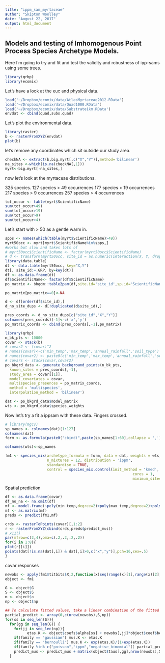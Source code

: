 ```yaml
---
title: "ippm_sam_myrtaceae"
author: "Skipton Woolley"
date: "August 22, 2017"
output: html_document
---
```


## Models and testing of Imhomogenous Point Process Species Archetype Models.

Here I'm going to try and fit and test the validity and robustness of ipp-sams using some trees. 
```r
library(qrbp)
library(ecomix)
```

Let's have a look at the euc and physical data.
```r
load('~/Dropbox/ecomix/data/AtlasMyrtaceae2012.RData')
load('~/Dropbox/ecomix/data/Quad1000.RData')
load('~/Dropbox/ecomix/data/Substrate1km.RData')
envdat <- cbind(quad,subs.quad)
```

Let's plot the environmental data.
```r
library(raster)
b <- rasterFromXYZ(envdat)
plot(b)
```

let's remove any coordinates which sit outside our study area.
```r
checkNA <- extract(b,big.myrt[,c("X","Y")],method='bilinear')
na_sites <-which(is.na(checkNA[,1]))
myrt<-big.myrt[-na_sites,]
```

now let's look at the myrtaceae distributions.

325 species.
127 species > 49 occurrences
177 species > 19 occurrences
217 species > 9 occurrences
257 species > 4 occurrences

```r
tot_occur <- table(myrt$ScientificName)
sum(tot_occur>49)
sum(tot_occur>19)
sum(tot_occur>9)
sum(tot_occur>4)
```

Let's start with > 50 as a gentle warm in.
```r
spps <- names(which(table(myrt$ScientificName)>49))
myrt50occ <- myrt[myrt$ScientificName%in%spps,]
#works but slow and takes lots of
# myrt50occ$ScientificName <- factor(myrt50occ$ScientificName)
# d <- transform(myrt50occ, site_id = as.numeric(interaction(X, Y, drop=TRUE)))
library(data.table)
dt <- data.table(myrt50occ, key="X,Y")
dt[, site_id:=.GRP, by=key(dt)]
df <- as.data.frame(dt)
df$ScientificName<- factor(df$ScientificName)
po_matrix <- bbgdm::table2pam(df,site.id='site_id',sp.id='ScientificName')

po_matrix[po_matrix==0]<-NA

d <- df[order(df$site_id),]
d_no_site_dups <- d[!duplicated(d$site_id),]

pres_coords <- d_no_site_dups[c("site_id","X","Y")]
colnames(pres_coords)[-1]<-c('x','y')
po_matrix_coords <- cbind(pres_coords[,-1],po_matrix)
```

```r
library(qrbp)
n_bk_pts <- 10000
covar <- stack(b)
# covar2 <- (covar)^2
# names(covar)<-c('min_temp','max_temp','annual_rainfall','soil_type')
# names(covar2) <- paste0(c('min_temp','max_temp','annual_rainfall','soil_type'),2)
# covars <- stack(covar,covar2)
po_bkgrd_data <- generate_background_points(n_bk_pts,
  known_sites = pres_coords[,-1],
  study_area = covar[[1]],
  model_covariates = covar,
  multispecies_presences = po_matrix_coords,
  method = 'multispecies',
  interpolation_method = 'bilinear')

dat <- po_bkgrd_data$model_matrix
wts <- po_bkgrd_data$species_weights
```
Now let's try a fit a ippsam with these data. Fingers crossed.
```r
# library(mgcv)
sp_names <- colnames(dat)[1:127]
colnames(dat)
form <- as.formula(paste0("cbind(",paste(sp_names[1:60],collapse = ','),")~ 1 + poly(x,y,degree=2) + poly(AR,degree=2) + poly(D.Main,degree=2) + poly(MNT, degree=2) + poly(MXT, degree=2) + poly(Rain, degree=2)"))

colnames(wts)<-sp_names

fm1 <- species_mix(archetype_formula = form, data = dat, weights = wts,
                   n_mixtures = 12, distribution = 'ippm',
                   standardise = TRUE,
                   control = species_mix.control(init_method = 'kmed',
                                                          cores = 1,
                                                          minimum_sites_prevelance = 0.025))
```

Spatial prediction
```r

df <- as.data.frame(covar)
df_no_na <- na.omit(df)
mf <- model.frame(~poly(min_temp,degree=2)+poly(max_temp,degree=2)+poly(annual_rainfall,degree=2),df_no_na)
mf <- as.matrix(mf)
preds <- predict(fm1,mf)

crds <- rasterToPoints(covar)[,1:2]
r <- rasterFromXYZ(cbind(crds,preds$predict_mus))
# x11()
par(mfrow=c(2,4),oma=c(.2,.2,.2,.2))
for(i in 1:8){
plot(r[[i]])
points(dat[!is.na(dat[,i]) & dat[,i]>0,c("x","y")],pch=16,cex=.5)
}
```

covar responses
```r
newobs <- apply(fm1$titbits$X,2,function(x)seq(range(x)[1],range(x)[2],length.out = 100))
object <- fm1

G <- object$G
S <- object$S
n <- object$n
np <- object$np

## To calculate fitted values, take a linear combination of the fitted mus from each component
partial_predict <- array(0,c(nrow(newobs),S,np))
for(ss in seq_len(S)){
  for(gg in seq_len(G)) {
    for(jj in seq_len(np)){
          etas.K <- object$coefs$alpha[ss] + newobs[,jj]*object$coef$beta[gg,jj]
    if(family == "gaussian") mus.K <- etas.K
    if(family == "bernoulli") mus.K <- exp(etas.K)/(1+exp(etas.K))
    if(family %in% c("poisson","ippm","negative_binomial")) partial_predict[,ss,jj] <- exp(etas.K)
    predict_mus <- predict_mus + matrix(object$taus[,gg],nrow(newobs),S,byrow=T)*mus.K
  }

```


